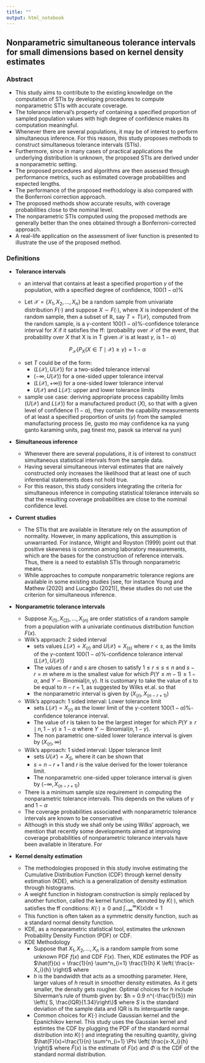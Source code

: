 ```yaml
---
title: ""
output: html_notebook
---
```


## Nonparametric simultaneous tolerance intervals for small dimensions based on kernel density estimates


### Abstract

- This study aims to contribute to the existing knowledge on the computation of STIs by developing procedures to compute nonparametric STIs with accurate coverage.
- The tolerance interval's property of containing a specified proportion of sampled population values with high degree of confidence makes its computation meaningful.
- Whenever there are several populations, it may be of interest to perform simultaneous inference. For this reason, this study proposes methods to construct simultaneous tolerance intervals (STIs). 
- Furthermore, since in many cases of practical applications the underlying distribution is
unknown, the proposed STIs are derived under a nonparametric setting. 
- The proposed procedures and algorithms are then assessed through performance metrics, such as estimated coverage probabilities and expected lengths. 
- The performance of the proposed methodology is also compared with the Bonferroni correction approach. 
- The proposed methods show accurate results, with coverage probabilities close to the nominal level. 
- The nonparametric STIs computed using the proposed methods are generally better than the ones obtained through a Bonferroni-corrected approach.
- A real-life application on the assessment of liver function is presented to illustrate the use of the proposed method.

### Definitions
- **Tolerance intervals**

  - an interval that contains at least a specified proportion $\gamma$ of the population, with a specified degree of confidence, $100 \left( 1 - \alpha\right)\%$

  - Let $\mathcal{X} = \left\{ X_1, X_2, \dots, X_n \right\}$ be a random sample from univariate distribution $F(\cdot)$ and suppose $X \sim F(\cdot)$, where $X$ is independent of the random sample, then a subset of $\mathbb{R}$, say $T = T (\mathcal{X})$, computed from the random sample, is a $\gamma$-content $100 \left( 1 - \alpha\right)\%$-confidence tolerance interval for $X$ if it satisfies the ff: (probability over $\mathcal{X}$ of the event, that probability over $X$ that X is in T given $\mathcal{X}$ is at least $\gamma$, is $1-\alpha$)
  
  $$
  P_{\mathcal{X}} \left\{ P_X \left( X \in T \mid \mathcal{X} \right) \geq \gamma \right\} = 1 - \alpha
  $$
  
  - set $T$ could be of the form:
    - $\left( L(\mathcal{X}), U(\mathcal{X}) \right)$ for a two-sided tolerance interval
    - $\left(-\infty, U(\mathcal{X}) \right)$ for a one-sided upper tolerance interval
    - $\left( L(\mathcal{X}), +\infty) \right)$ for a one-sided lower tolerance interval
    - $U(\mathcal{X})$ and $L(\mathcal{X})$: upper and lower tolerance limits
    
  - sample use case: deriving appropriate process capability limits ($U(\mathcal{X})$ and $L(\mathcal{X})$) for a manufactured product ($X$), so that with a given level of confidence ($1 - \alpha$), they contain the capability measurements of at least a specified proportion of units ($\gamma$) from the sampled manufacturing process (ie, gusto mo may confidence ka na yung ganto karaming units, pag tinest mo, pasok sa interval na yun)
  
- **Simultaneous inference**
  - Whenever there are several populations, it is of interest to construct simultaneous statistical intervals from the sample data.
  - Having several simultaneous interval estimates that are naïvely constructed only increases the likelihood that at least one of such inferential statements does not hold true. 
  - For this reason, this study considers integrating the criteria for simultaneous inference in computing statistical tolerance intervals so that the resulting coverage probabilities are close to the nominal confidence level.
  
- **Current studies**
  - The STIs that are available in literature rely on the assumption of normality. However, in many applications, this assumption is unwarranted. For instance, Wright and Royston (1999) point out that positive skewness is common among laboratory measurements, which are the bases for the construction of reference intervals. Thus, there is a need to establish STIs through nonparametric means.
  - While approaches to compute nonparametric tolerance regions are available in some existing studies [see, for instance Young and Mathew (2020) and Lucagbo (2021)], these studies do not use the criterion for simultaneous inference.
    
- **Nonparametric tolerance intervals**
  - Suppose $X_{(1)}, X_{(2)}, \dots, X_{(n)}$ are order statistics of a random sample from a population with a univariate continuous distribution function $F(x)$.
  - Wilk's approach: 2 sided interval
    - sets values $L(\mathcal{X}) = X_{(r)}$ and $U(\mathcal{X}) = X_{(s)}$ where $r < s$, as the limits of the $\gamma$-content $100 \left( 1 - \alpha\right)\%$-confidence tolerance interval $\left( L(\mathcal{X}), U(\mathcal{X}) \right)$
    - The values of $r$ and $s$ are chosen to satisfy $1 \le r \le s \le n$ and $s-r=m$ where $m$ is the smallest value for which $P(Y \le m-1) \ge 1-\alpha$, and $Y \sim \text{Binomial}(n, \gamma)$. It is customary to take the value of $s$ to be equal to $n-r+1$, as suggested by Wilks et.al. so that
    - the nonparametric interval is given by $(X_{(r)}, X_{(n-r+1)})$
  - Wilk's approach: 1 sided interval: Lower tolerance limit
    - sets $L(\mathcal{X}) = X_{(r)}$ as the lower limit of the $\gamma$-content $100 \left( 1 - \alpha\right)\%$-confidence tolerance interval. 
    - The value of $r$ is taken to be the largest integer for which $P(Y \ge r \mid n, 1- \gamma) \ge 1 - \alpha$ where $Y \sim \text{Binomial}(n, 1-\gamma)$. 
    - The non parametric one-sided lower tolerance interval is given by $(X_{(r)}, \infty)$
  - Wilk's approach: 1 sided interval: Upper tolerance limit
    - sets $U(\mathcal{X}) = X_{S}$, where it can be shown that 
    - $s=n-r+1$ and $r$ is the value derived for the lower tolerance limit.
    - The nonparametric one-sided upper tolerance interval is given by $(-\infty, X_{(n-r+1)})$
  - There is a minimum sample size requirement in computing the nonparametric tolerance intervals. This depends on the values of $\gamma$ and $1-\alpha$
  - The coverage probabilities associated with nonparametric tolerance intervals are known to be conservative.
  - Although in this study we shall only be using Wilks’ approach, we mention that recently some developments aimed at improving coverage probabilities of nonparametric tolerance intervals have been available in literature. For
  
- **Kernel density estimation**
  - The methodologies proposed in this study involve estimating the Cumulative Distribution Function (CDF) through kernel density estimation (KDE), which is a generalization of density estimation through histograms.
  - A weight function in histogram construction is simply replaced by another function, called the kernel function, denoted by $K(\cdot)$, which satisfies the ff conditions: $K(\cdot) \ge 0$ and $\int^{\infty}_{-\infty} K(x) dx = 1$
  - This function is often taken as a symmetric density function, such as a standard normal density function.
  - KDE, as a nonparametric statistical tool, estimates the unknown Probability Density Function (PDF) or CDF.
  - KDE Methodology
    - Suppose that $X_1, X_2, \dots, X_n$ is a random sample from some unknown PDF $f(x)$ and CDF $F(x)$. Then, KDE estimates the PDF as $\hat{f}(x) = \frac{1}{n} \sum^n_{i=1} \frac{1}{h} K \left( \frac{x-X_i}{h} \right)$ where
    - $h$ is the bandwidth that acts as a smoothing parameter. Here, larger values of $h$ result in smoother density estimates. As it gets smaller, the density gets rougher. Optimal choices for $h$ include Silverman's rule of thumb given by: $h = 0.9 n^{-\frac{1}{5}} min \left\{ S, \frac{IQR}{1.34}\right\}$ where $S$ is the standard deviation of the sample data and IQR is its interquartile range.
    - Common choices for $K(\cdot)$ include Gaussian kernel and the Epanichikov kernel. This study uses the Gaussian kernel and estimtes the CDF by plugging the PDF of the standard normal distribution into $K(\cdot)$ and integrating the resulting quantity, giving $\hat{F}(x)=\frac{1}{n} \sum^n_{i=1} \Phi \left( \frac{x-X_i}{h} \right)$ where $\hat{F}(x)$ is the estimate of $F(x)$ and $\Phi$ is the CDF of the standard normal distribution.
    

  
  